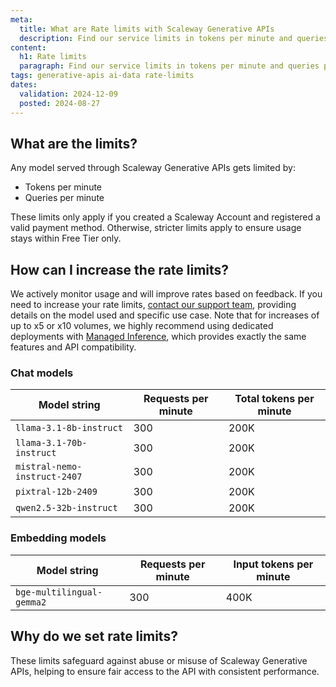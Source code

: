 ```yaml
---
meta:
  title: What are Rate limits with Scaleway Generative APIs
  description: Find our service limits in tokens per minute and queries per minute
content:
  h1: Rate limits
  paragraph: Find our service limits in tokens per minute and queries per minute
tags: generative-apis ai-data rate-limits
dates:
  validation: 2024-12-09
  posted: 2024-08-27
---
```


## What are the limits?

Any model served through Scaleway Generative APIs gets limited by:
- Tokens per minute
- Queries per minute

<Message type="tip">
These limits only apply if you created a Scaleway Account and registered a valid payment method. Otherwise, stricter limits apply to ensure usage stays within Free Tier only.
</Message>

## How can I increase the rate limits?

We actively monitor usage and will improve rates based on feedback.
If you need to increase your rate limits, [contact our support team](https://console.scaleway.com/support/create), providing details on the model used and specific use case.
Note that for increases of up to x5 or x10 volumes, we highly recommend using dedicated deployments with [Managed Inference](https://console.scaleway.com/inference/deployments), which provides exactly the same features and API compatibility.

### Chat models

| Model string | Requests per minute | Total tokens per minute |
|-----------------|-----------------|-----------------|
| `llama-3.1-8b-instruct` | 300 | 200K |
| `llama-3.1-70b-instruct` | 300 | 200K |
| `mistral-nemo-instruct-2407`| 300 | 200K |
| `pixtral-12b-2409`| 300 | 200K |
| `qwen2.5-32b-instruct`| 300 | 200K |

### Embedding models 

| Model string | Requests per minute | Input tokens per minute |
|-----------------|-----------------|-----------------|
| `bge-multilingual-gemma2` | 300 | 400K |

## Why do we set rate limits?

These limits safeguard against abuse or misuse of Scaleway Generative APIs, helping to ensure fair access to the API with consistent performance.
